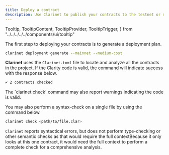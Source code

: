 ```yaml
---
title: Deploy a contract
description: Use Clarinet to publish your contracts to the testnet or mainnet networks.
---
```



  Tooltip,
  TooltipContent,
  TooltipProvider,
  TooltipTrigger,
} from "../../../../../components/ui/tooltip"

The first step to deploying your contracts is to generate a deployment plan.

 ```bash title="Terminal"
clarinet deployment generate --mainnet --medium-cost
```

**Clarinet** uses the `Clarinet.toml` file to locate and analyze all the contracts in the project. If the Clarity code is valid, the command will indicate success with the response below.

```bash title="Terminal"
✔ 2 contracts checked
```

<Callout title="Warnings" type="info">
The `clarinet check` command may also report warnings indicating the code is valid.
</Callout>

You may also perform a syntax-check on a single file by using the command below.

```bash title="Terminal"
clarinet check <path/to/file.clar>
```

`Clarinet` reports syntactical errors, but does not perform type-checking or other semantic checks as that would require the <TooltipProvider inline><Tooltip><TooltipTrigger asChild><span className='cursor-default border-b border-dotted border-primary'>full context</span></TooltipTrigger><TooltipContent>Because it only looks at this one contract, it would need the full context to perform a complete check</TooltipContent></Tooltip></TooltipProvider> for a comprehensive analysis.